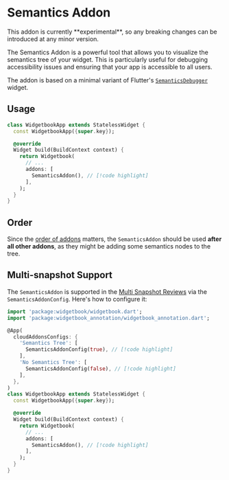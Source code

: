 # Semantics Addon

<Warning>
  This addon is currently **experimental**, so any breaking changes can be
  introduced at any minor version.
</Warning>

The Semantics Addon is a powerful tool that allows you to visualize the semantics tree of your widget. This is particularly useful for debugging accessibility issues and ensuring that your app is accessible to all users.

The addon is based on a minimal variant of Flutter's [`SemanticsDebugger`](https://api.flutter.dev/flutter/widgets/SemanticsDebugger-class.html) widget.

## Usage

```dart title=widgetbook/lib/main.dart
class WidgetbookApp extends StatelessWidget {
  const WidgetbookApp({super.key});

  @override
  Widget build(BuildContext context) {
    return Widgetbook(
      // ...
      addons: [
        SemanticsAddon(), // [!code highlight]
      ],
    );
  }
}
```

## Order

Since the [order of addons](/addons#order-of-addons) matters, the `SemanticsAddon` should be used **after all other addons**, as they might be adding some semantics nodes to the tree.

## Multi-snapshot Support

The `SemanticsAddon` is supported in the [Multi Snapshot Reviews](/cloud/snapshots/multi-snapshot) via the `SemanticsAddonConfig`. Here's how to configure it:

```dart title=widgetbook/lib/main.dart
import 'package:widgetbook/widgetbook.dart';
import 'package:widgetbook_annotation/widgetbook_annotation.dart';

@App(
  cloudAddonsConfigs: {
    'Semantics Tree': [
      SemanticsAddonConfig(true), // [!code highlight]
    ],
    'No Semantics Tree': [
      SemanticsAddonConfig(false), // [!code highlight]
    ],
  },
)
class WidgetbookApp extends StatelessWidget {
  const WidgetbookApp({super.key});

  @override
  Widget build(BuildContext context) {
    return Widgetbook(
      // ...
      addons: [
        SemanticsAddon(), // [!code highlight]
      ],
    );
  }
}
```
